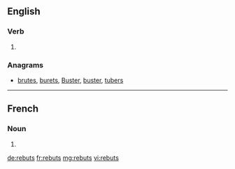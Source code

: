 ==English==

===Verb===
{{head|en}}

# {{en-third-person singular of|rebut}}

===Anagrams===
* [[brutes#English|brutes]], [[burets#English|burets]], [[Buster#English|Buster]], [[buster#English|buster]], [[tubers#English|tubers]]

----

==French==

===Noun===
{{head|fr|plural}}

# {{plural of|rebut|lang=fr|nocat=1}}

[[de:rebuts]]
[[fr:rebuts]]
[[mg:rebuts]]
[[vi:rebuts]]